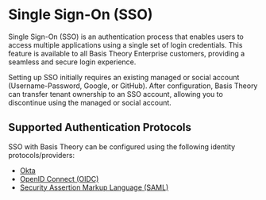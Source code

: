 

# Single Sign-On (SSO) <Enterprise />

Single Sign-On (SSO) is an authentication process that enables users to access multiple applications using a single set of login credentials.
This feature is available to all Basis Theory Enterprise customers, providing a seamless and secure login experience.

<Alert>Setting up SSO initially requires an existing managed or social account (Username-Password, Google, or GitHub).
After configuration, Basis Theory can transfer tenant ownership to an SSO account, allowing you to discontinue using the managed or social account.</Alert>

## Supported Authentication Protocols

SSO with Basis Theory can be configured using the following identity protocols/providers:

- [Okta](/docs/features/sso/configure-sso-with-okta)
- [OpenID Connect (OIDC)](/docs/features/sso/configure-sso-with-oidc)
- [Security Assertion Markup Language (SAML)](/docs/features/sso/configure-sso-with-saml)

